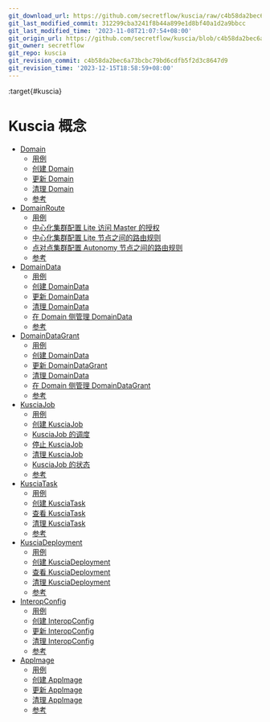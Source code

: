 ```yaml
---
git_download_url: https://github.com/secretflow/kuscia/raw/c4b58da2bec6a73bcbc79bd6cdfb5f2d3c8647d9/docs/reference/concepts/index.rst
git_last_modified_commit: 312299cba3241f8b44a899e1d8bf40a1d2a9bbcc
git_last_modified_time: '2023-11-08T21:07:54+08:00'
git_origin_url: https://github.com/secretflow/kuscia/blob/c4b58da2bec6a73bcbc79bd6cdfb5f2d3c8647d9/docs/reference/concepts/index.rst
git_owner: secretflow
git_repo: kuscia
git_revision_commit: c4b58da2bec6a73bcbc79bd6cdfb5f2d3c8647d9
git_revision_time: '2023-12-15T18:58:59+08:00'
---
```


:target{#kuscia}

# Kuscia 概念

<TableOfContents>


  - [Domain](domain_cn.mdx)
    - [用例](domain_cn.mdx#id1)
    - [创建 Domain](domain_cn.mdx#id2)
    - [更新 Domain](domain_cn.mdx#id3)
    - [清理 Domain](domain_cn.mdx#id4)
    - [参考](domain_cn.mdx#id5)
  - [DomainRoute](domainroute_cn.mdx)
    - [用例](domainroute_cn.mdx#id1)
    - [中心化集群配置 Lite 访问 Master 的授权](domainroute_cn.mdx#lite-master)
    - [中心化集群配置 Lite 节点之间的路由规则](domainroute_cn.mdx#lite)
    - [点对点集群配置 Autonomy 节点之间的路由规则](domainroute_cn.mdx#autonomy)
    - [参考](domainroute_cn.mdx#id2)
  - [DomainData](domaindata_cn.mdx)
    - [用例](domaindata_cn.mdx#id1)
    - [创建 DomainData](domaindata_cn.mdx#id2)
    - [更新 DomainData](domaindata_cn.mdx#id3)
    - [清理 DomainData](domaindata_cn.mdx#id4)
    - [在 Domain 侧管理 DomainData](domaindata_cn.mdx#data-mesh)
    - [参考](domaindata_cn.mdx#refer)
  - [DomainDataGrant](domaindatagrant_cn.mdx)
    - [用例](domaindatagrant_cn.mdx#id1)
    - [创建 DomainData](domaindatagrant_cn.mdx#domaindata)
    - [更新 DomainDataGrant](domaindatagrant_cn.mdx#id2)
    - [清理 DomainData](domaindatagrant_cn.mdx#id3)
    - [在 Domain 侧管理 DomainDataGrant](domaindatagrant_cn.mdx#data-mesh)
    - [参考](domaindatagrant_cn.mdx#refer)
  - [KusciaJob](kusciajob_cn.mdx)
    - [用例](kusciajob_cn.mdx#id1)
    - [创建 KusciaJob](kusciajob_cn.mdx#create-kuscia-job)
    - [KusciaJob 的调度](kusciajob_cn.mdx#id2)
    - [停止 KusciaJob](kusciajob_cn.mdx#id5)
    - [清理 KusciaJob](kusciajob_cn.mdx#id6)
    - [KusciaJob 的状态](kusciajob_cn.mdx#id7)
    - [参考](kusciajob_cn.mdx#id8)
  - [KusciaTask](kusciatask_cn.mdx)
    - [用例](kusciatask_cn.mdx#id1)
    - [创建 KusciaTask](kusciatask_cn.mdx#id2)
    - [查看 KusciaTask](kusciatask_cn.mdx#id3)
    - [清理 KusciaTask](kusciatask_cn.mdx#id4)
    - [参考](kusciatask_cn.mdx#id5)
  - [KusciaDeployment](kusciadeployment_cn.mdx)
    - [用例](kusciadeployment_cn.mdx#id1)
    - [创建 KusciaDeployment](kusciadeployment_cn.mdx#id2)
    - [查看 KusciaDeployment](kusciadeployment_cn.mdx#id3)
    - [清理 KusciaDeployment](kusciadeployment_cn.mdx#id4)
    - [参考](kusciadeployment_cn.mdx#id5)
  - [InteropConfig](interopconfig_cn.mdx)
    - [用例](interopconfig_cn.mdx#id1)
    - [创建 InteropConfig](interopconfig_cn.mdx#id2)
    - [更新 InteropConfig](interopconfig_cn.mdx#id3)
    - [清理 InteropConfig](interopconfig_cn.mdx#id4)
    - [参考](interopconfig_cn.mdx#id5)
  - [AppImage](appimage_cn.mdx)
    - [用例](appimage_cn.mdx#id1)
    - [创建 AppImage](appimage_cn.mdx#id2)
    - [更新 AppImage](appimage_cn.mdx#id3)
    - [清理 AppImage](appimage_cn.mdx#id4)
    - [参考](appimage_cn.mdx#appimage-ref)
</TableOfContents>
